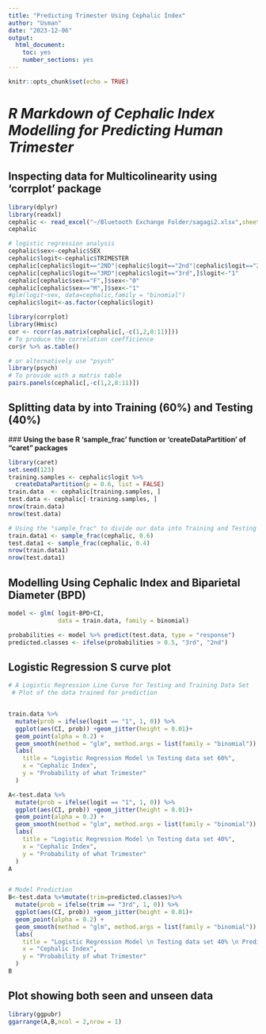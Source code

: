 ```yaml
---
title: "Predicting Trimester Using Cephalic Index"
author: "Usman"
date: "2023-12-06"
output: 
  html_document: 
    toc: yes
    number_sections: yes
---
```


```r
knitr::opts_chunk$set(echo = TRUE)

```

# *R Markdown of Cephalic Index Modelling for Predicting Human Trimester*

## **Inspecting data for Multicolinearity using 'corrplot' package**


```r
library(dplyr)
library(readxl)
cephalic <- read_excel("~/Bluetooth Exchange Folder/sagagi2.xlsx",sheet = "Sheet2")
cephalic

# logistic regression analysis
cephalic$sex<-cephalic$SEX
cephalic$logit<-cephalic$TRIMESTER
cephalic[cephalic$logit=="2ND"|cephalic$logit=="2nd"|cephalic$logit=="2NDF",]$logit<-"0"
cephalic[cephalic$logit=="3RD"|cephalic$logit=="3rd",]$logit<-"1"
cephalic[cephalic$sex=="F",]$sex<-"0"
cephalic[cephalic$sex=="M",]$sex<-"1"
#glm(logit~sex, data=cephalic,family = "binomial")
cephalic$logit<-as.factor(cephalic$logit)

library(corrplot)
library(Hmisc)
cor <- rcorr(as.matrix(cephalic[,-c(1,2,8:11)]))
# To produce the correlation coefficience
cor$r %>% as.table()

# or alternatively use "psych"
library(psych)
# To provide with a matrix table
pairs.panels(cephalic[,-c(1,2,8:11)])
```

## **Splitting data by into Training (60%) and Testing (40%)**
 
 ### **Using the base R 'sample_frac' function or 'createDataPartition' of \n "caret" packages**
 
```r
library(caret)
set.seed(123)
training.samples <- cephalic$logit %>% 
  createDataPartition(p = 0.6, list = FALSE)
train.data  <- cephalic[training.samples, ]
test.data <- cephalic[-training.samples, ]
nrow(train.data)
nrow(test.data)

# Using the "sample_frac" to divide our data into Training and Testing data set
train.data1 <- sample_frac(cephalic, 0.6)
test.data1 <- sample_frac(cephalic, 0.4)
nrow(train.data1)
nrow(test.data1)
```
 
## Modelling Using Cephalic Index and Biparietal Diameter (BPD)

```r
model <- glm( logit~BPD+CI, 
              data = train.data, family = binomial)

probabilities <- model %>% predict(test.data, type = "response")
predicted.classes <- ifelse(probabilities > 0.5, "3rd", "2nd")
```


## Logistic Regression S curve plot

```r
# A Logistic Regression Line Curve for Testing and Training Data Set
 # Plot of the data trained for prediction


train.data %>%
  mutate(prob = ifelse(logit == "1", 1, 0)) %>%
  ggplot(aes(CI, prob)) +geom_jitter(height = 0.01)+
  geom_point(alpha = 0.2) +
  geom_smooth(method = "glm", method.args = list(family = "binomial")) +
  labs(
    title = "Logistic Regression Model \n Testing data set 60%", 
    x = "Cephalic Index",
    y = "Probability of what Trimester"
  )

A<-test.data %>%
  mutate(prob = ifelse(logit == "1", 1, 0)) %>%
  ggplot(aes(CI, prob)) +geom_jitter(height = 0.01)+
  geom_point(alpha = 0.2) +
  geom_smooth(method = "glm", method.args = list(family = "binomial")) +
  labs(
    title = "Logistic Regression Model \n Testing data set 40%", 
    x = "Cephalic Index",
    y = "Probability of what Trimester"
  )
A


# Model Prediction
B<-test.data %>%mutate(trim=predicted.classes)%>%
  mutate(prob = ifelse(trim == "3rd", 1, 0)) %>%
  ggplot(aes(CI, prob)) +geom_jitter(height = 0.01)+
  geom_point(alpha = 0.2) +
  geom_smooth(method = "glm", method.args = list(family = "binomial")) +
  labs(
    title = "Logistic Regression Model \n Testing data set 40% \n Prediction", 
    x = "Cephalic Index",
    y = "Probability of what Trimester"
  )
B
```

## Plot showing both seen and unseen data

```r
library(ggpubr)
ggarrange(A,B,ncol = 2,nrow = 1)
```

